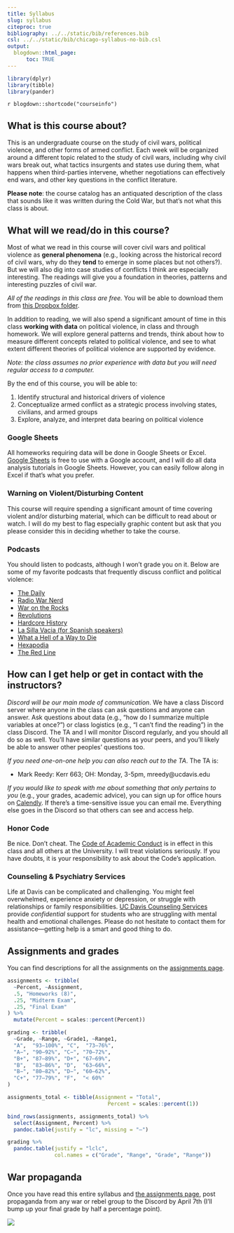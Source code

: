 ```yaml
---
title: Syllabus
slug: syllabus
citeproc: true
bibliography: ../../static/bib/references.bib
csl: ../../static/bib/chicago-syllabus-no-bib.csl
output:
  blogdown::html_page:
      toc: TRUE
---
```


```r
library(dplyr)
library(tibble)
library(pander)
```



`r blogdown::shortcode("courseinfo")`


## What is this course about? 


This is an undergraduate course on the study of civil wars, political violence, and other forms of armed conflict. Each week will be organized around a different topic related to the study of civil wars, including why civil wars break out, what tactics insurgents and states use during them, what happens when third-parties intervene, whether negotiations can effectively end wars, and other key questions in the conflict literature. 


**Please note**: the course catalog has an antiquated description of the class that sounds like it was written during the Cold War, but that's not what this class is about. 


## What will we read/do in this course? 


Most of what we read in this course will cover civil wars and political violence as **general phenomena** (e.g., looking across the historical record of civil wars, why do they **tend** to emerge in some places but not others?). But we will also dig into case studies of conflicts I think are especially interesting. The readings will give you a foundation in theories, patterns and interesting puzzles of civil war. 

*All of the readings in this class are free.* You will be able to download them from [this Dropbox folder](https://www.dropbox.com/sh/pide0ytvjrnbp0q/AADaIbprAmBQERw4UwWleAVba?dl=0). 


In addition to reading, we will also spend a significant amount of time in this class **working with data** on political violence, in class and through homework. We will explore general patterns and trends, think about how to measure different concepts related to political violence, and see to what extent different theories of political violence are supported by evidence. 


*Note: the class assumes no prior experience with data but you will need regular access to a computer.*


By the end of this course, you will be able to:

1. Identify structural and historical drivers of violence
2. Conceptualize armed conflict as a strategic process involving states, civilians, and armed groups
3. Explore, analyze, and interpret data bearing on political violence




### Google Sheets


All homeworks requiring data will be done in Google Sheets or Excel. [Google Sheets](http://sheets.google.com/) is free to use with a Google account, and I will do all data analysis tutorials in Google Sheets. However, you can easily follow along in Excel if that's what you prefer.



### Warning on Violent/Disturbing Content


This course will require spending a significant amount of time covering violent and/or disturbing material, which can be difficult to read about or watch. I will do my best to flag especially graphic content but ask that you please consider this in deciding whether to take the course. 


### Podcasts

You should listen to podcasts, although I won't grade you on it. Below are some of my favorite podcasts that frequently discuss conflict and political violence:  


- [The Daily](https://www.nytimes.com/column/the-daily)
- [Radio War Nerd](https://www.patreon.com/radiowarnerd)
- [War on the Rocks](https://warontherocks.com/)
- [Revolutions](https://www.revolutionspodcast.com/)
- [Hardcore History](https://www.dancarlin.com/hardcore-history-series/)
- [La Silla Vacia (for Spanish speakers)](https://open.spotify.com/show/3xMHYVOqztKPH6IOr4AaCo)
- [What a Hell of a Way to Die](https://soundcloud.com/hellofawaytodie)
- [Hexapodia](https://podcasts.apple.com/us/podcast/hexapodia-is-the-key-insight-by-noah-smith-brad-delong/id1552990332)
- [The Red Line](https://www.theredlinepodcast.com/)




## How can I get help or get in contact with the instructors?


*Discord will be our main mode of communication*. We have a class Discord server where anyone in the class can ask questions and anyone can answer. Ask questions about data (e.g., "how do I summarize multiple variables at once?") or class logistics (e.g., "I can't find the reading") in the class Discord. The TA and I will monitor Discord regularly, and you should all do so as well. You'll have similar questions as your peers, and you'll likely be able to answer other peoples' questions too.


*If you need one-on-one help you can also reach out to the TA*. The TA is:

- Mark Reedy: Kerr 663; OH: Monday, 3-5pm, mreedy@ucdavis.edu



*If you would like to speak with me about something that only pertains to you* (e.g., your grades, academic advice), you can sign up for office hours on [Calendly](https://calendly.com/juan-f-tellez). If there's a time-sensitive issue you can email me. Everything else goes in the Discord so that others can see and access help. 


### Honor Code

Be nice. Don't cheat. The [Code of Academic Conduct](https://ossja.ucdavis.edu/code-academic-conduct) is in effect in this class and all others at the University. I will treat violations seriously. If you have doubts, it is your responsibility to ask about the Code’s application.


### Counseling & Psychiatry Services


Life at Davis can be complicated and challenging. You might feel overwhelmed, experience anxiety or depression, or struggle with relationships or family responsibilities. [UC Davis Counseling Services](https://shcs.ucdavis.edu/services/counseling-services) provide *confidential* support for students who are struggling with mental health and emotional challenges. Please do not hesitate to contact them for assistance—getting help is a smart and good thing to do.



## Assignments and grades

You can find descriptions for all the assignments on the [assignments page](/assignment/).


```r
assignments <- tribble(
  ~Percent, ~Assignment,
  .5, "Homeworks (8)",
  .25, "Midterm Exam",
  .25, "Final Exam"
) %>%
  mutate(Percent = scales::percent(Percent))

grading <- tribble(
  ~Grade, ~Range, ~Grade1, ~Range1,
  "A",  "93–100%", "C",  "73–76%",
  "A−", "90–92%", "C−", "70–72%",
  "B+", "87–89%", "D+", "67–69%",
  "B",  "83–86%", "D",  "63–66%",
  "B−", "80–82%", "D−", "60–62%",
  "C+", "77–79%", "F",  "< 60%"
)
```

```r
assignments_total <- tibble(Assignment = "Total",
                                Percent = scales::percent(1))

bind_rows(assignments, assignments_total) %>% 
  select(Assignment, Percent) %>% 
  pandoc.table(justify = "lc", missing = "—")
```


```r
grading %>%
  pandoc.table(justify = "lclc", 
               col.names = c("Grade", "Range", "Grade", "Range"))
```






## War propaganda


Once you have read this entire syllabus and [the assignments page](/assignments/), post propaganda from any war or rebel group to the Discord by April 7th (I'll bump up your final grade by half a percentage point).


![](https://d3i6fh83elv35t.cloudfront.net/newshour/app/uploads/2017/07/GettyImages-541320861-1024x683.jpg)